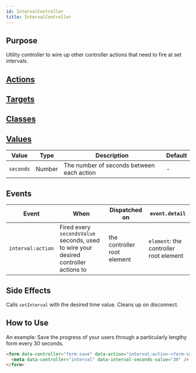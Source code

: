 ```yaml
---
id: IntervalController
title: IntervalController
---
```




## Purpose

Utility controller to wire up other controller actions that need to fire at set intervals.


## [Actions](https://stimulus.hotwire.dev/reference/actions)
<NoActions/>

## [Targets](https://stimulus.hotwire.dev/reference/targets)
<NoTargets/>

## [Classes](https://stimulus.hotwire.dev/reference/classes)
<NoClasses/>

## [Values](https://stimulus.hotwire.dev/reference/values)

| Value | Type | Description | Default |
| --- | --- | --- | --- |
| `seconds` | Number | The number of seconds between each action | - |

## Events

| Event | When | Dispatched on | `event.detail` |
| --- | --- |--- | --- |
|`interval:action` | Fired every `secondsValue` seconds, used to wire your desired controller actions to | the controller root element | `element`: the controller root element |

## Side Effects

Calls `setInterval` with the desired time value. Cleans up on disconnect.

## How to Use

An example: Save the progress of your users through a particularly lengthy form every 30 seconds.

```html
<form data-controller="form-save" data-action="interval:action->form-save#save">
  <meta data-controller="interval" data-interval-seconds-value="30" />
</form>
```
